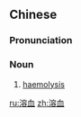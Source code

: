 ==Chinese==
{{zh-forms}}
{{wikipedia|lang=zh}}

===Pronunciation===
{{zh-pron
|m=róng血
|c=jung4 hyut3
|cat=n
}}

===Noun===
{{zh-noun}}

# {{lb|zh|haematology|diseases}} [[haemolysis]]

[[ru:溶血]]
[[zh:溶血]]